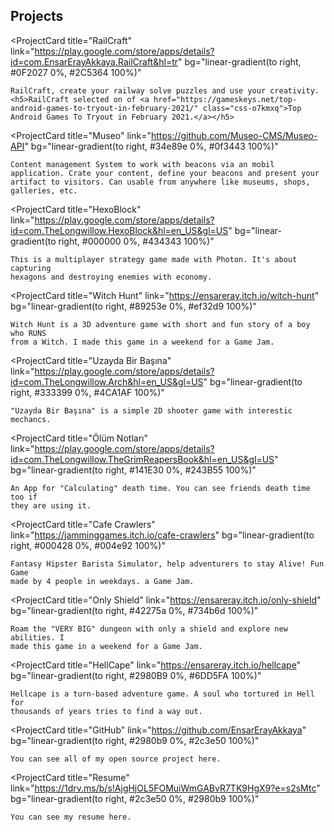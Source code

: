 ## Projects

<ProjectCard
    title="RailCraft"
    link="https://play.google.com/store/apps/details?id=com.EnsarErayAkkaya.RailCraft&hl=tr"
    bg="linear-gradient(to right, #0F2027 0%, #2C5364 100%)"
>
    RailCraft, create your railway solve puzzles and use your creativity. <h5>RailCraft selected on of <a href="https://gameskeys.net/top-android-games-to-tryout-in-february-2021/" class="css-o7kmxq">Top Android Games To Tryout in February 2021.</a></h5>
</ProjectCard>

<ProjectCard
    title="Museo"
    link="https://github.com/Museo-CMS/Museo-API"
    bg="linear-gradient(to right, #34e89e 0%, #0f3443 100%)"
>
    Content management System to work with beacons via an mobil application. Crate your content, define your beacons and present your artifact to visitors. Can usable from anywhere like museums, shops, galleries, etc.
</ProjectCard>

<ProjectCard
    title="HexoBlock"
    link="https://play.google.com/store/apps/details?id=com.TheLongwillow.HexoBlock&hl=en_US&gl=US"
    bg="linear-gradient(to right, #000000 0%, #434343 100%)"
>
    This is a multiplayer strategy game made with Photon. It's about capturing
    hexagons and destroying enemies with economy.
</ProjectCard>

<ProjectCard
    title="Witch Hunt"
    link="https://ensareray.itch.io/witch-hunt"
    bg="linear-gradient(to right, #89253e 0%, #ef32d9 100%)"
>
    Witch Hunt is a 3D adventure game with short and fun story of a boy who RUNS
    from a Witch. I made this game in a weekend for a Game Jam.
</ProjectCard>

<ProjectCard
    title="Uzayda Bir Başına"
    link="https://play.google.com/store/apps/details?id=com.TheLongwillow.Arch&hl=en_US&gl=US"
    bg="linear-gradient(to right, #333399 0%, #4CA1AF 100%)"
>
    "Uzayda Bir Başına" is a simple 2D shooter game with interestic mechancs.
</ProjectCard>

<ProjectCard
    title="Ölüm Notları"
    link="https://play.google.com/store/apps/details?id=com.TheLongwillow.TheGrimReapersBook&hl=en_US&gl=US"
    bg="linear-gradient(to right, #141E30 0%, #243B55 100%)"
>
    An App for "Calculating" death time. You can see friends death time too if
    they are using it.
</ProjectCard>

<ProjectCard
    title="Cafe Crawlers"
    link="https://jamminggames.itch.io/cafe-crawlers"
    bg="linear-gradient(to right, #000428 0%, #004e92 100%)"
>
    Fantasy Hipster Barista Simulator, help adventurers to stay Alive! Fun Game
    made by 4 people in weekdays. a Game Jam.
</ProjectCard>

<ProjectCard
    title="Only Shield"
    link="https://ensareray.itch.io/only-shield"
    bg="linear-gradient(to right, #42275a 0%, #734b6d 100%)"
>
    Roam the "VERY BIG" dungeon with only a shield and explore new abilities. I
    made this game in a weekend for a Game Jam.
</ProjectCard>

<ProjectCard
    title="HellCape"
    link="https://ensareray.itch.io/hellcape"
    bg="linear-gradient(to right, #2980B9 0%, #6DD5FA 100%)"
>
    Hellcape is a turn-based adventure game. A soul who tortured in Hell for
    thousands of years tries to find a way out.
</ProjectCard>

<ProjectCard
    title="GitHub"
    link="https://github.com/EnsarErayAkkaya"
    bg="linear-gradient(to right, #2980b9 0%, #2c3e50 100%)"
>
    You can see all of my open source project here.
</ProjectCard>

<ProjectCard
    title="Resume"
    link="https://1drv.ms/b/s!AjgHjOL5FOMuiWmGABvR7TK9HgX9?e=s2sMtc"
    bg="linear-gradient(to right, #2c3e50 0%, #2980b9 100%)"
>
    You can see my resume here.
</ProjectCard>
